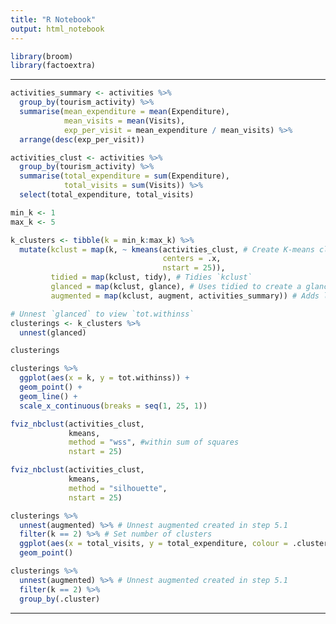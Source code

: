 ```yaml
---
title: "R Notebook"
output: html_notebook
---
```


```r
library(broom)
library(factoextra)
```

















-----------







```r
activities_summary <- activities %>%
  group_by(tourism_activity) %>% 
  summarise(mean_expenditure = mean(Expenditure),
            mean_visits = mean(Visits),
            exp_per_visit = mean_expenditure / mean_visits) %>% 
  arrange(desc(exp_per_visit))
```

```r
activities_clust <- activities %>%
  group_by(tourism_activity) %>% 
  summarise(total_expenditure = sum(Expenditure),
            total_visits = sum(Visits)) %>% 
  select(total_expenditure, total_visits)
```



```r
min_k <- 1
max_k <- 5

k_clusters <- tibble(k = min_k:max_k) %>% 
  mutate(kclust = map(k, ~ kmeans(activities_clust, # Create K-means cluster beteen 1-25 clusters.
                                  centers = .x,
                                  nstart = 25)),
         tidied = map(kclust, tidy), # Tidies `kclust`
         glanced = map(kclust, glance), # Uses tidied to create a glance
         augmented = map(kclust, augment, activities_summary)) # Adds labels

# Unnest `glanced` to view `tot.withinss`
clusterings <- k_clusters %>% 
  unnest(glanced)

clusterings
```

```r
clusterings %>% 
  ggplot(aes(x = k, y = tot.withinss)) +
  geom_point() +
  geom_line() +
  scale_x_continuous(breaks = seq(1, 25, 1))
```

```r
fviz_nbclust(activities_clust,
             kmeans,
             method = "wss", #within sum of squares
             nstart = 25)
```

```r
fviz_nbclust(activities_clust,
             kmeans,
             method = "silhouette",
             nstart = 25)
```


```r
clusterings %>% 
  unnest(augmented) %>% # Unnest augmented created in step 5.1
  filter(k == 2) %>% # Set number of clusters
  ggplot(aes(x = total_visits, y = total_expenditure, colour = .cluster)) +
  geom_point()
```

```r
clusterings %>% 
  unnest(augmented) %>% # Unnest augmented created in step 5.1
  filter(k == 2) %>% 
  group_by(.cluster)
```


-----------------------------------------------------------


